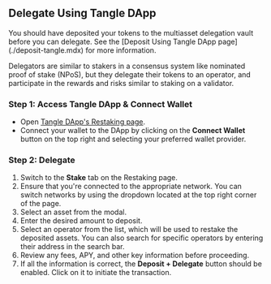 
## Delegate Using Tangle DApp

<Callout type="info">
You should have deposited your tokens to the multiasset delegation vault before you can delegate. See the [Deposit Using Tangle DApp page](./deposit-tangle.mdx) for more information.
</Callout>

Delegators are similar to stakers in a consensus system like nominated proof of stake (NPoS), but they delegate their tokens to an operator, and participate in the rewards and risks similar to staking on a validator.

### Step 1: Access Tangle DApp & Connect Wallet

- Open [Tangle DApp's Restaking page](https://app.tangle.tools/restake/stake).
- Connect your wallet to the DApp by clicking on the **Connect Wallet** button on the top right and selecting your preferred wallet provider.

### Step 2: Delegate

1. Switch to the **Stake** tab on the Restaking page.
2. Ensure that you're connected to the appropriate network. You can switch networks by using the dropdown located at the top right corner of the page.
3. Select an asset from the modal.
4. Enter the desired amount to deposit.
5. Select an operator from the list, which will be used to restake the deposited assets. You can also search for specific operators by entering their address in the search bar.
6. Review any fees, APY, and other key information before proceeding.
7. If all the information is correct, the **Deposit + Delegate** button should be enabled. Click on it to initiate the transaction.
